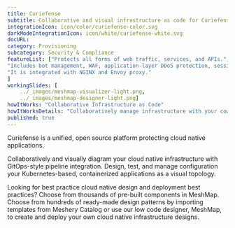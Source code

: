 ```yaml
---
title: Curiefense  
subtitle: Collaborative and visual infrastructure as code for Curiefense
integrationIcon: icon/color/curiefense-color.svg
darkModeIntegrationIcon: icon/white/curiefense-white.svg
docURL: 
category: Provisioning
subcategory: Security & Compliance
featureList: ["Protects all forms of web traffic, services, and APIs.",
"Includes bot management, WAF, application-layer DDoS protection, session profiling, advanced rate limiting, and much more.",
"It is integrated with NGINX and Envoy proxy."
]
workingSlides: [
    ../_images/meshmap-visualizer-light.png,
    ../_images/meshmap-designer-light.png]
howItWorks: "Collaborative Infrastructure as Code"
howItWorksDetails: "Collaboratively manage infrastructure with your coworkers synchronously sharing the same designs."
published: true
---
```

<p>
    Curiefense is a unified, open source platform protecting cloud native applications.
</p>
<p>
    Collaboratively and visually diagram your cloud native infrastructure with GitOps-style pipeline integration. Design, test, and manage configuration your Kubernetes-based, containerized applications as a visual topology.
</p>
<p>
    Looking for best practice cloud native design and deployment best practices? Choose from thousands of pre-built components in MeshMap. Choose from hundreds of ready-made design patterns by importing templates from Meshery Catalog or use our low code designer, MeshMap, to create and deploy your own cloud native infrastructure designs.
</p>